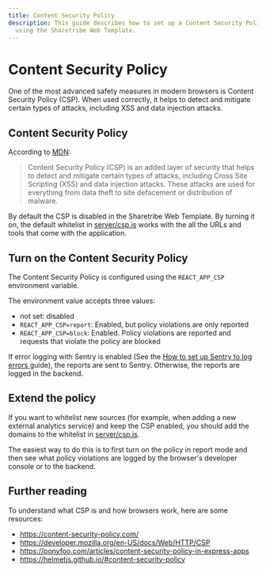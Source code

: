 ```yaml
---
title: Content Security Policy
description: This guide describes how to set up a Content Security Policy when
  using the Sharetribe Web Template.
---
```


# Content Security Policy

One of the most advanced safety measures in modern browsers is Content
Security Policy (CSP). When used correctly, it helps to detect and
mitigate certain types of attacks, including XSS and data injection
attacks.

## Content Security Policy

According to
[MDN](https://developer.mozilla.org/en-US/docs/Web/HTTP/CSP):

> Content Security Policy (CSP) is an added layer of security that helps
> to detect and mitigate certain types of attacks, including Cross Site
> Scripting (XSS) and data injection attacks. These attacks are used for
> everything from data theft to site defacement or distribution of
> malware.

By default the CSP is disabled in the Sharetribe Web Template. By
turning it on, the default whitelist in
[server/csp.js](https://github.com/sharetribe/web-template/blob/master/server/csp.js)
works with the all the URLs and tools that come with the application.

## Turn on the Content Security Policy

The Content Security Policy is configured using the `REACT_APP_CSP`
environment variable.

The environment value accepts three values:

- not set: disabled
- `REACT_APP_CSP=report`: Enabled, but policy violations are only
  reported
- `REACT_APP_CSP=block`: Enabled. Policy violations are reported and
  requests that violate the policy are blocked

If error logging with Sentry is enabled (See the
[How to set up Sentry to log errors ](/template/how-to-set-up-sentry/)
guide), the reports are sent to Sentry. Otherwise, the reports are
logged in the backend.

## Extend the policy

If you want to whitelist new sources (for example, when adding a new
external analytics service) and keep the CSP enabled, you should add the
domains to the whitelist in
[server/csp.js](https://github.com/sharetribe/web-template/blob/master/server/csp.js).

The easiest way to do this is to first turn on the policy in report mode
and then see what policy violations are logged by the browser's
developer console or to the backend.

## Further reading

To understand what CSP is and how browsers work, here are some
resources:

- https://content-security-policy.com/
- https://developer.mozilla.org/en-US/docs/Web/HTTP/CSP
- https://ponyfoo.com/articles/content-security-policy-in-express-apps
- https://helmetjs.github.io/#content-security-policy
